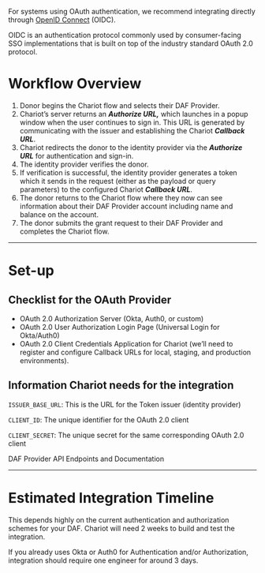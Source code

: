 For systems using OAuth authentication, we recommend integrating directly through [OpenID Connect](https://openid.net/connect/) (OIDC).

OIDC is an authentication protocol commonly used by consumer-facing SSO implementations that is built on top of the industry standard OAuth 2.0 protocol.

# Workflow Overview
1. Donor begins the Chariot flow and selects their DAF Provider.
2. Chariot’s server returns an ***Authorize URL,*** which launches in a popup window when the user continues to sign in. This URL is generated by communicating with the issuer and establishing the Chariot ***Callback URL***.
3. Chariot redirects the donor to the identity provider via the ***Authorize URL*** for authentication and sign-in.
4. The identity provider verifies the donor.
5. If verification is successful, the identity provider generates a token which it sends in the request (either as the payload or query parameters) to the configured Chariot ***Callback URL***.
6. The donor returns to the Chariot flow where they now can see information about their DAF Provider account including name and balance on the account.
7. The donor submits the grant request to their DAF Provider and completes the Chariot flow.

---

# Set-up

## Checklist for the OAuth Provider
- OAuth 2.0 Authorization Server (Okta, Auth0, or custom)
- OAuth 2.0 User Authorization Login Page (Universal Login for Okta/Auth0)
- OAuth 2.0 Client Credentials Application for Chariot (we’ll need to register and configure Callback URLs for local, staging, and production environments).

## Information Chariot needs for the integration

`ISSUER_BASE_URL`: This is the URL for the Token issuer (identity provider)

`CLIENT_ID`: The unique identifier for the OAuth 2.0 client

`CLIENT_SECRET`: The unique secret for the same corresponding OAuth 2.0 client

DAF Provider API Endpoints and Documentation

---

# Estimated Integration Timeline

This depends highly on the current authentication and authorization schemes for your DAF. Chariot will need 2 weeks to build and test the integration.

If you already uses Okta or Auth0 for Authentication and/or Authorization, integration should require one engineer for around 3 days. 